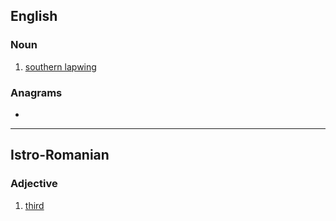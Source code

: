 ==English==

===Noun===
{{en-noun}}

# {{lb|en|South America}} [[southern lapwing]]

===Anagrams===
* {{anagrams|en|a=eeilrt|Etiler|eliter|retile}}

----

==Istro-Romanian==

===Adjective===
{{head|ruo|adjective|g=m|feminine|treia}}

# {{lb|ruo|ordinal}} [[third]]